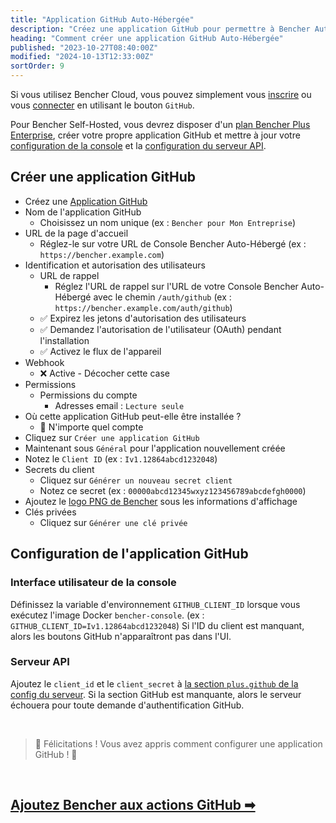 ```yaml
---
title: "Application GitHub Auto-Hébergée"
description: "Créez une application GitHub pour permettre à Bencher Auto-Hébergé de s'authentifier avec GitHub"
heading: "Comment créer une application GitHub Auto-Hébergée"
published: "2023-10-27T08:40:00Z"
modified: "2024-10-13T12:33:00Z"
sortOrder: 9
---
```


Si vous utilisez Bencher Cloud, vous pouvez simplement vous [inscrire](/auth/signup) ou vous [connecter](/auth/login)
en utilisant le bouton `GitHub`.

Pour Bencher Self-Hosted, vous devrez disposer d'un [plan Bencher Plus Enterprise][bencher plus enterprise], créer votre propre application GitHub et mettre à jour votre [configuration de la console][console config] et la [configuration du serveur API][server config].

[bencher plus enterprise]: /pricing/?level=enterprise
[console config]: /fr/docs/reference/console-config/
[server config]: /fr/docs/reference/server-config/

## Créer une application GitHub

- Créez une [Application GitHub](https://docs.github.com/fr/apps/creating-github-apps/registering-a-github-app/registering-a-github-app#registering-a-github-app)
- Nom de l'application GitHub
  - Choisissez un nom unique (ex : `Bencher pour Mon Entreprise`)
- URL de la page d'accueil
  - Réglez-le sur votre URL de Console Bencher Auto-Hébergé (ex : `https://bencher.example.com`)
- Identification et autorisation des utilisateurs
  - URL de rappel
    - Réglez l'URL de rappel sur l'URL de votre Console Bencher Auto-Hébergé avec le chemin `/auth/github` (ex : `https://bencher.example.com/auth/github`)
  - ✅ Expirez les jetons d'autorisation des utilisateurs
  - ✅ Demandez l'autorisation de l'utilisateur (OAuth) pendant l'installation
  - ✅ Activez le flux de l'appareil
- Webhook
  - ❌ Active - Décocher cette case
- Permissions
  - Permissions du compte
    - Adresses email : `Lecture seule`
- Où cette application GitHub peut-elle être installée ?
  - 🔘 N'importe quel compte
- Cliquez sur `Créer une application GitHub`
- Maintenant sous `Général` pour l'application nouvellement créée
- Notez le `Client ID` (ex : `Iv1.12864abcd1232048`)
- Secrets du client
  - Cliquez sur `Générer un nouveau secret client`
  - Notez ce secret (ex : `00000abcd12345wxyz123456789abcdefgh0000`)
- Ajoutez le [logo PNG de Bencher](/brand/) sous les informations d'affichage
- Clés privées
  - Cliquez sur `Générer une clé privée`

## Configuration de l'application GitHub

### Interface utilisateur de la console
Définissez la variable d'environnement `GITHUB_CLIENT_ID` lorsque vous exécutez l'image Docker `bencher-console`. (ex : `GITHUB_CLIENT_ID=Iv1.12864abcd1232048`) Si l'ID du client est manquant, alors les boutons GitHub n'apparaîtront pas dans l'UI.

### Serveur API
Ajoutez le `client_id` et le `client_secret` à [la section `plus.github` de la config du serveur](/fr/docs/reference/server-config/#plusgithub). Si la section GitHub est manquante, alors le serveur échouera pour toute demande d'authentification GitHub.

<br/>

> 🐰 Félicitations ! Vous avez appris comment configurer une application GitHub ! 🎉

<br/>

<h2><a href="/fr/docs/how-to/github-actions/">Ajoutez Bencher aux actions GitHub ➡</a></h2>
